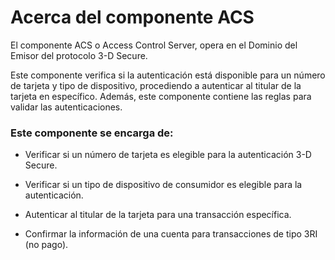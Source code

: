 # Acerca del componente ACS

El componente ACS o Access Control Server, opera en el Dominio del Emisor del protocolo 3-D Secure. 

Este componente verifica si la autenticación está disponible para un número de tarjeta y tipo de dispositivo, procediendo a autenticar al titular de la tarjeta en específico. Además, este componente contiene las reglas para validar las autenticaciones.

### Este componente se encarga de:

- Verificar si un número de tarjeta es elegible para la autenticación 3-D Secure.

- Verificar si un tipo de dispositivo de consumidor es elegible para la autenticación.

- Autenticar al titular de la tarjeta para una transacción específica.

- Confirmar la información de una cuenta para transacciones de tipo 3RI (no pago).
